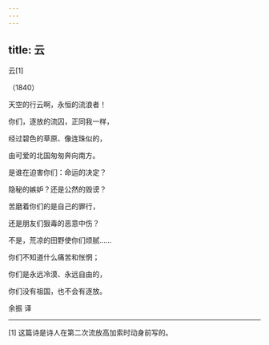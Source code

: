 ```yaml
---
---
---
```

title: 云
---



云[1]


（1840）

天空的行云啊，永恒的流浪者！

你们，逐放的流囚，正同我一样，

经过碧色的草原、像连珠似的，

由可爱的北国匆匆奔向南方。





是谁在迫害你们：命运的决定？

隐秘的嫉妒？还是公然的毁谤？

苦磨着你们的是自己的罪行，

还是朋友们狠毒的恶意中伤？





不是，荒凉的田野使你们烦腻……

你们不知道什么痛苦和怅惘；

你们是永远冷漠、永远自由的，

你们没有祖国，也不会有逐放。

余振 译



* * *



[1] 这篇诗是诗人在第二次流放高加索时动身前写的。